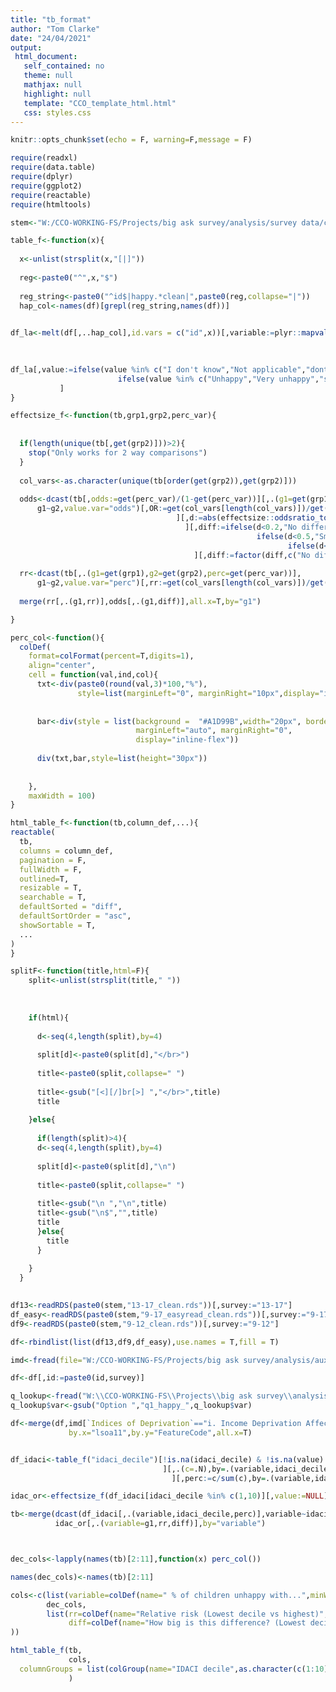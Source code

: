 ```yaml
---
title: "tb_format"
author: "Tom Clarke"
date: "24/04/2021"
output: 
 html_document: 
   self_contained: no
   theme: null
   mathjax: null
   highlight: null
   template: "CCO_template_html.html"
   css: styles.css
---
```

```r
knitr::opts_chunk$set(echo = F, warning=F,message = F)

require(readxl)
require(data.table)
require(dplyr)
require(ggplot2)
require(reactable)
require(htmltools)

stem<-"W:/CCO-WORKING-FS/Projects/big ask survey/analysis/survey data/cleaned data/"

table_f<-function(x){
  
  x<-unlist(strsplit(x,"[|]"))
  
  reg<-paste0("^",x,"$")
  
  reg_string<-paste0("^id$|happy.*clean|",paste0(reg,collapse="|"))
  hap_col<-names(df)[grepl(reg_string,names(df))]

  
df_la<-melt(df[,..hap_col],id.vars = c("id",x))[,variable:=plyr::mapvalues(variable,
                                                                                    q_lookup$var,
                                                                                    q_lookup$label)]

df_la[,value:=ifelse(value %in% c("I don't know","Not applicable","dont know","I dont want to say"),NA,
                        ifelse(value %in% c("Unhappy","Very unhappy","sad"),1,0))
           ]
}

effectsize_f<-function(tb,grp1,grp2,perc_var){
  
  
  if(length(unique(tb[,get(grp2)]))>2){
    stop("Only works for 2 way comparisons")
  }
  
  col_vars<-as.character(unique(tb[order(get(grp2)),get(grp2)]))
  
  odds<-dcast(tb[,odds:=get(perc_var)/(1-get(perc_var))][,.(g1=get(grp1),g2=get(grp2),odds)],
      g1~g2,value.var="odds")[,OR:=get(col_vars[length(col_vars)])/get(col_vars[1])
                                     ][,d:=abs(effectsize::oddsratio_to_d(OR))
                                       ][,diff:=ifelse(d<0.2,"No difference",
                                                       ifelse(d<0.5,"Small",
                                                              ifelse(d<0.8,"Medium","Large")))
                                         ][,diff:=factor(diff,c("No difference","Small","Medium","Large"))]
  
  rr<-dcast(tb[,.(g1=get(grp1),g2=get(grp2),perc=get(perc_var))],
      g1~g2,value.var="perc")[,rr:=get(col_vars[length(col_vars)])/get(col_vars[1])]
  
  merge(rr[,.(g1,rr)],odds[,.(g1,diff)],all.x=T,by="g1")

}

perc_col<-function(){
  colDef(
    format=colFormat(percent=T,digits=1),
    align="center",
    cell = function(val,ind,col){
      txt<-div(paste0(round(val,3)*100,"%"),
               style=list(marginLeft="0", marginRight="10px",display="inline-flex"))
      
      
      bar<-div(style = list(background =  "#A1D99B",width="20px", border="1px solid grey20", height = paste0(round(val,3)*100,"%"),
                            marginLeft="auto", marginRight="0",
                            display="inline-flex"))
      
      div(txt,bar,style=list(height="30px"))
  
      
    },
    maxWidth = 100)
}

html_table_f<-function(tb,column_def,...){
reactable(
  tb,
  columns = column_def,
  pagination = F,
  fullWidth = F,
  outlined=T,
  resizable = T,
  searchable = T,
  defaultSorted = "diff",
  defaultSortOrder = "asc",
  showSortable = T,
  ...
)
}

splitF<-function(title,html=F){
    split<-unlist(strsplit(title," "))
    
    
    
    if(html){
      
      d<-seq(4,length(split),by=4)
      
      split[d]<-paste0(split[d],"</br>")
      
      title<-paste0(split,collapse=" ")
      
      title<-gsub("[<][/]br[>] ","</br>",title)
      title
      
    }else{
      
      if(length(split)>4){
      d<-seq(4,length(split),by=4)
      
      split[d]<-paste0(split[d],"\n")
      
      title<-paste0(split,collapse=" ")
      
      title<-gsub("\n ","\n",title)
      title<-gsub("\n$","",title)
      title
      }else{
        title
      }
      
    }
  }
  
```

```r

df13<-readRDS(paste0(stem,"13-17_clean.rds"))[,survey:="13-17"]
df_easy<-readRDS(paste0(stem,"9-17_easyread_clean.rds"))[,survey:="9-17_easy"]
df9<-readRDS(paste0(stem,"9-12_clean.rds"))[,survey:="9-12"]

df<-rbindlist(list(df13,df9,df_easy),use.names = T,fill = T)

imd<-fread(file="W:/CCO-WORKING-FS/Projects/big ask survey/analysis/aux data/imd2019lsoa.csv")[Measurement=="Decile"]

df<-df[,id:=paste0(id,survey)]

q_lookup<-fread("W:\\CCO-WORKING-FS\\Projects\\big ask survey\\analysis\\aux data\\13-17_happy_q_lookup.csv")
q_lookup$var<-gsub("Option ","q1_happy_",q_lookup$var)

```

```r

df<-merge(df,imd[`Indices of Deprivation`=="i. Income Deprivation Affecting Children Index (IDACI)",.(idaci_decile=Value,FeatureCode)],
             by.x="lsoa11",by.y="FeatureCode",all.x=T)


df_idaci<-table_f("idaci_decile")[!is.na(idaci_decile) & !is.na(value)
                                  ][,.(c=.N),by=.(variable,idaci_decile,value)
                                    ][,perc:=c/sum(c),by=.(variable,idaci_decile)][value==1]

idac_or<-effectsize_f(df_idaci[idaci_decile %in% c(1,10)][,value:=NULL],"variable","idaci_decile","perc")

tb<-merge(dcast(df_idaci[,.(variable,idaci_decile,perc)],variable~idaci_decile,value.var = "perc"),
          idac_or[,.(variable=g1,rr,diff)],by="variable")



dec_cols<-lapply(names(tb)[2:11],function(x) perc_col())

names(dec_cols)<-names(tb)[2:11]

cols<-c(list(variable=colDef(name=" % of children unhappy with...",minWidth = 150)),
        dec_cols,
        list(rr=colDef(name="Relative risk (Lowest decile vs highest)",format = colFormat(digits=2)),
             diff=colDef(name="How big is this difference? (Lowest decile vs highest)",maxWidth = 120)
))

html_table_f(tb,
             cols,
  columnGroups = list(colGroup(name="IDACI decile",as.character(c(1:10))))
             )



```
